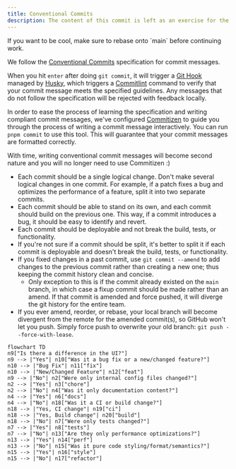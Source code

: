 ```yaml
---
title: Conventional Commits
description: The content of this commit is left as an exercise for the reader.
---
```


<Callout>
  If you want to be cool, make sure to rebase onto `main` before continuing
  work.
</Callout>

We follow the [Conventional
Commits](https://www.conventionalcommits.org/en/v1.0.0/) specification for
commit messages.

When you hit `enter` after doing `git commit`, it will trigger a [Git Hook](https://git-scm.com/book/en/v2/Customizing-Git-Git-Hooks) managed by [Husky](https://typicode.github.io/husky/), which triggers a [Commitlint](https://commitlint.js.org/) command to verify that your commit message meets the specified guidelines. Any messages that do not follow the specification will be rejected with feedback locally.

In order to ease the process of learning the specification and writing compliant commit messages, we've configured [Commitizen](https://commitizen-tools.github.io/commitizen/) to guide you through the process of writing a commit message interactively.
You can run `pnpm commit` to use this tool. This will guarantee that your commit messages are formatted correctly.

With time, writing conventional commit messages will become second nature and you will no longer need to use Commitizen :)

- Each commit should be a single logical change. Don't make several logical changes in one commit. For example, if a patch fixes a bug and optimizes the performance of a feature, split it into two separate commits.
- Each commit should be able to stand on its own, and each commit should build on the previous one. This way, if a commit introduces a bug, it should be easy to identify and revert.
- Each commit should be deployable and not break the build, tests, or functionality.
- If you're not sure if a commit should be split, it's better to split it if each commit is deployable and doesn't break the build, tests, or functionality.
- If you fixed changes in a past commit, use `git commit --amend` to add changes to the previous commit rather than creating a new one; thus keeping the commit history clean and concise.
  - Only exception to this is if the commit already existed on the `main` branch, in which case a fixup commit should be made rather than an amend. If that commit is amended and force pushed, it will diverge the git history for the entire team.
- If you ever amend, reorder, or rebase, your local branch will become divergent from the remote for the amended commit(s), so GitHub won't let you push. Simply force push to overwrite your old branch: `git push --force-with-lease`.

```mermaid
flowchart TD
n9["Is there a difference in the UI?"]
n9 --> |"Yes"| n10["Was it a bug fix or a new/changed feature?"]
n10 --> |"Bug Fix"| n11["fix"]
n10 --> |"New/Changed Feature"| n12["feat"]
n9 --> |"No"| n2["Were only internal config files changed?"]
n2 --> |"Yes"| n3["chore"]
n2 --> |"No"| n4["Was it only documentation content?"]
n4 --> |"Yes"| n6["docs"]
n4 --> |"No"| n18["Was it a CI or build change?"]
n18 --> |"Yes, CI change"| n19["ci"]
n18 --> |"Yes, Build change"| n20["build"]
n18 --> |"No"| n7["Were only tests changed?"]
n7 --> |"Yes"| n8["tests"]
n7 --> |"No"| n13["Are they only performance optimizations?"]
n13 --> |"Yes"| n14["perf"]
n13 --> |"No"| n15["Was it pure code styling/format/semantics?"]
n15 --> |"Yes"| n16["style"]
n15 --> |"No"| n17["refactor"]
```
